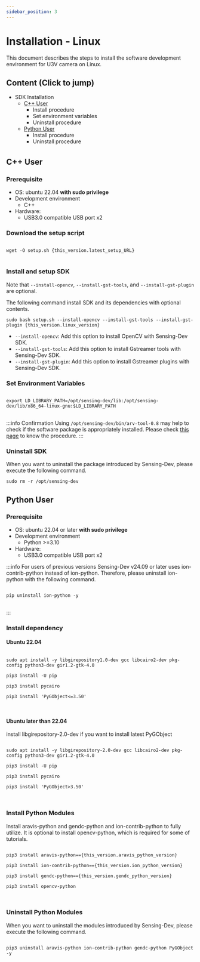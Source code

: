 ```yaml
---
sidebar_position: 3
---
```



# Installation - Linux 

This document describes the steps to install the software development environment for U3V camera on Linux.

## Content (Click to jump)
* SDK Installation
  * [C++ User](#cpp)
    * Install procedure
    * Set environment variables
    * Uninstall procedure
  * [Python User](#python)
    * Install procedure
    * Uninstall procedure

## C++ User　<a id="cpp"/>

### Prerequisite
* OS: ubuntu 22.04 **with sudo privilege**
* Development environment
    * C++
* Hardware:
    * USB3.0 compatible USB port x2

### Download the setup script

<pre>
<code class="language-bash">
wget -O setup.sh {this_version.latest_setup_URL}
</code>
</pre>

### Install and setup SDK

Note that `--install-opencv`, `--install-gst-tools`, and `--install-gst-plugin` are optional.

The following command install SDK and its dependencies with optional contents.

<pre><code class="language-bash">sudo bash setup.sh --install-opencv --install-gst-tools --install-gst-plugin {this_version.linux_version}
</code></pre>

* `--install-opencv`: Add this option to install OpenCV with Sensing-Dev SDK.
* `--install-gst-tools`: Add this option to install Gstreamer tools with Sensing-Dev SDK.
* `--install-gst-plugin`: Add this option to install Gstreamer plugins with Sensing-Dev SDK.

### Set Environment Variables

<pre>
<code class="language-bash">
export LD_LIBRARY_PATH=/opt/sensing-dev/lib:/opt/sensing-dev/lib/x86_64-linux-gnu:$LD_LIBRARY_PATH
</code>
</pre>

:::info Confirmation
Using `/opt/sensing-dev/bin/arv-tool-0.8` may help to check if the software package is appropriately installed. Please check [this page](../external/aravis/arv-tools) to know the procedure.
:::

### Uninstall SDK

When you want to uninstall the package introduced by Sensing-Dev, please execute the following command.

```
sudo rm -r /opt/sensing-dev
```

## Python User <a id="python"/>
### Prerequisite
* OS: ubuntu 22.04 or later  **with sudo privilege**
* Development environment
    * Python >=3.10
* Hardware:
    * USB3.0 compatible USB port x2

:::info For users of previous versions
Sensing-Dev v24.09 or later uses ion-contrib-python instead of ion-python. Therefore, please uninstall ion-python with the following command.

<pre>
<code class="language-powershell">
pip uninstall ion-python -y
</code>
</pre>
:::

### Install dependency

#### Ubuntu 22.04
<pre>
<code class="language-bash">
sudo apt install -y libgirepository1.0-dev gcc libcairo2-dev pkg-config python3-dev gir1.2-gtk-4.0<br />
pip3 install -U pip<br />
pip3 install pycairo<br />
pip3 install 'PyGObject&lt;=3.50'<br />
</code>
</pre>

#### Ubuntu later than 22.04
install libgirepository-2.0-dev if you want to install latest PyGObject
<pre>
<code class="language-bash">
sudo apt install -y libgirepository-2.0-dev gcc libcairo2-dev pkg-config python3-dev gir1.2-gtk-4.0<br />
pip3 install -U pip<br />
pip3 install pycairo<br />
pip3 install 'PyGObject&gt;3.50'<br />
</code>
</pre>


### Install Python Modules

Install aravis-python and gendc-python and ion-contrib-python to fully utilize. It is optional to install opencv-python, which is required for some of tutorials.

<pre>
<code class="language-bash">
pip3 install aravis-python=={this_version.aravis_python_version}<br />
pip3 install ion-contrib-python=={this_version.ion_python_version}<br />
pip3 install gendc-python=={this_version.gendc_python_version}<br />
pip3 install opencv-python<br />
</code>
</pre>

### Uninstall Python Modules

When you want to uninstall the modules introduced by Sensing-Dev, please execute the following command.

<pre>
<code class="language-bash">
pip3 uninstall aravis-python ion-contrib-python gendc-python PyGObject  -y
</code>
</pre>